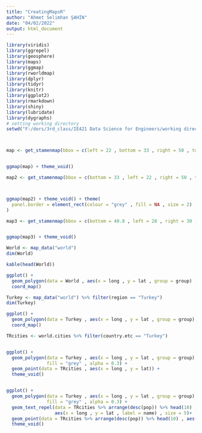 ---
title: "CreatingMapsR"
author: "Ahmet Selimhan ŞAHİN"
date: "04/02/2022"
output: html_document
---


```{r , warning=FALSE , message=FALSE}


library(viridis)
library(ggrepel)
library(geosphere)
library(maps)
library(ggmap)
library(rworldmap)
library(dplyr)
library(tidyr)
library(knitr)
library(ggplot2)
library(rmarkdown)
library(shiny)
library(lubridate)
library(dygraphs)
# setting working directory
setwd("F:/ders/3rd_class/IE421 Data Science for Engineers/working directory")




```





```{r , warning=FALSE , message=FALSE}
map <- get_stamenmap(bbox = c(left = 22 , bottom = 33 , right = 50 , top = 44) , zoom = 5 , maptype = "watercolor")


ggmap(map) + theme_void()


```




```{r , warning=FALSE , message=FALSE}


map2 <- get_stamenmap(bbox = c(bottom = 33 , left = 22 , right = 50 , top = 44), zoom = 6  , maptype = "toner-lite")



ggmap(map2) + theme_void() + theme(
  panel.border = element_rect(colour = "grey" , fill = NA , size = 2)
)

```


```{r , warning=FALSE , message=FALSE}


map3 <- get_stamenmap(bbox = c(bottom = 40.8 , left = 28 , right = 30 , top = 41.4) , zoom = 10 , maptype = "terrain")


ggmap(map3) + theme_void()


```



```{r , warning=FALSE , message=FALSE}

World <- map_data("world")
dim(World)

```




```{r , warning=FALSE , message=FALSE}

kable(head(World))

```




```{r , warning=FALSE , message=FALSE}

ggplot() + 
  geom_polygon(data = World , aes(x = long , y = lat , group = group) , fill = "grey" , alpha = 0.3)  +
  coord_map()

```




```{r , warning=FALSE , message=FALSE}

Turkey <- map_data("world") %>% filter(region == "Turkey")
dim(Turkey)
```




```{r , warning=FALSE , message=FALSE}

ggplot() + 
  geom_polygon(data = Turkey , aes(x = long , y = lat , group = group) , fill = "grey" , alpha = 0.3) + 
  coord_map()

```



```{r , warning=FALSE , message=FALSE}

TRcities <- world.cities %>% filter(country.etc == "Turkey")



```







```{r , warning=FALSE , message=FALSE}

ggplot() + 
  geom_polygon(data = Turkey , aes(x = long , y = lat , group = group) , 
               fill = "grey" , alpha = 0.3) +
  geom_point(data = TRcities , aes(x = long , y = lat)) + 
  theme_void()



```



```{r , warning=FALSE , message=FALSE}

ggplot() + 
  geom_polygon(data = Turkey , aes(x = long , y = lat , group = group) , 
               fill = "grey" , alpha = 0.3) +
  geom_text_repel(data = TRcities %>% arrange(desc(pop)) %>% head(10) , 
                  aes(x = long , y = lat , label = name) , size = 5)+
  geom_point(data = TRcities %>% arrange(desc(pop)) %>% head(10) , aes(x = long , y = lat) , color = "red" , size = 3) + 
  theme_void()







```



```{r , warning=FALSE , message=FALSE}



```



```{r , warning=FALSE , message=FALSE}



```



```{r , warning=FALSE , message=FALSE}



```



```{r , warning=FALSE , message=FALSE}



```



































